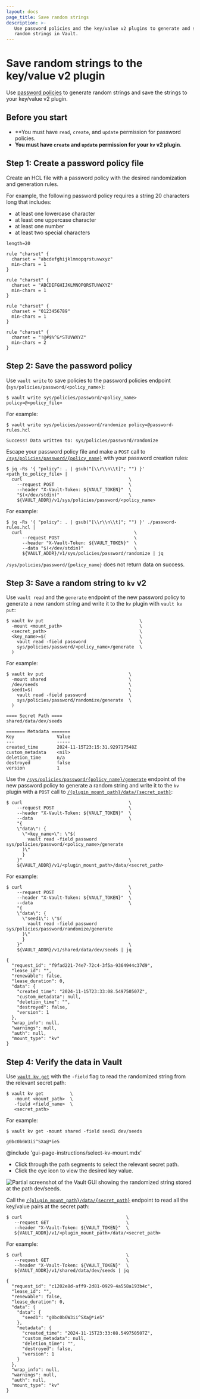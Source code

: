 ```yaml
---
layout: docs
page_title: Save random strings
description: >-
   Use password policies and the key/value v2 plugins to generate and store
   random strings in Vault.
---
```


# Save random strings to the key/value v2 plugin

Use [password policies](/vault/docs/concepts/password-policies) to generate
random strings and save the strings to your key/value v2 plugin.

## Before you start 

- **You must have `read`, `create`, and `update` permission for password policies.
- **You must have `create` and `update` permission for your `kv` v2 plugin**.


## Step 1: Create a password policy file

Create an HCL file with a password policy with the desired randomization and
generation rules.

For example, the following password policy requires a string 20 characters long
that includes:

- at least one lowercase character
- at least one uppercase character
- at least one number
- at least two special characters

```hcl
length=20

rule "charset" {
  charset = "abcdefghijklmnopqrstuvwxyz"
  min-chars = 1
}

rule "charset" {
  charset = "ABCDEFGHIJKLMNOPQRSTUVWXYZ"
  min-chars = 1
}

rule "charset" {
  charset = "0123456789"
  min-chars = 1
}

rule "charset" {
  charset = "!@#$%^&*STUVWXYZ"
  min-chars = 2
}
```


## Step 2: Save the password policy

<Tabs>

<Tab heading="CLI" group="cli">

Use `vault write` to save policies to the password policies endpoint
(`sys/policies/password/<policy_name>`):

```shell-session
$ vault write sys/policies/password/<policy_name> policy=@<policy_file>
```

For example:

<CodeBlockConfig hideClipboard="true">

```shell-session
$ vault write sys/policies/password/randomize policy=@password-rules.hcl

Success! Data written to: sys/policies/password/randomize
```

</CodeBlockConfig>

</Tab>

<Tab heading="API" group="api">

Escape your password policy file and make a `POST` call to
[`/sys/policies/password/{policy_name}`](/vault/api-docs/system/policies-password#create-update-password-policy)
with your password creation rules:

```shell-session
$ jq -Rs '{ "policy": . | gsub("[\\r\\n\\t]"; "") }' <path_to_policy_file> |
  curl                                        \
    --request POST                            \
    --header "X-Vault-Token: ${VAULT_TOKEN}"  \
    "$(</dev/stdin)"                          \
    ${VAULT_ADDR}/v1/sys/policies/password/<policy_name>
```

For example:

<CodeBlockConfig hideClipboard="true">

```shell-session
$ jq -Rs '{ "policy": . | gsub("[\\r\\n\\t]"; "") }' ./password-rules.hcl |
  curl                                          \
      --request POST                            \
      --header "X-Vault-Token: ${VAULT_TOKEN}"  \
      --data "$(</dev/stdin)"                   \
      ${VAULT_ADDR}/v1/sys/policies/password/randomize | jq
```

</CodeBlockConfig>

`/sys/policies/password/{policy_name}` does not return data on success.

</Tab>

</Tabs>



## Step 3: Save a random string to `kv` v2

<Tabs>

<Tab heading="CLI" group="cli">

Use `vault read` and the `generate` endpoint of the new password policy to
generate a new random string and write it to the `kv` plugin with
`vault kv put`:

```shell-session
$ vault kv put                                    \
  -mount <mount_path>                             \
  <secret_path>                                   \
  <key_name>=$(                                   \
    vault read -field password                    \
    sys/policies/password/<policy_name>/generate  \
  )
```

For example:

<CodeBlockConfig hideClipboard="true">

```shell-session
$ vault kv put                                \
  -mount shared                               \
  /dev/seeds                                  \
  seed1=$(                                    \
    vault read -field password                \
    sys/policies/password/randomize/generate  \
  )

==== Secret Path ====
shared/data/dev/seeds

======= Metadata =======
Key                Value
---                -----
created_time       2024-11-15T23:15:31.929717548Z
custom_metadata    <nil>
deletion_time      n/a
destroyed          false
version            1
```

</CodeBlockConfig>

</Tab>

<Tab heading="API" group="api">

Use the
[`/sys/policies/password/{policy_name}/generate`](/vault/api-docs/system/policies-password#generate-password-from-password-policy)
endpoint of the new password policy to generate a random string and write it to
the `kv` plugin with a `POST` call to
[`/{plugin_mount_path}/data/{secret_path}`](/vault/api-docs/secret/kv/kv-v2#create-update-secret):

```shell-session
$ curl                                        \
    --request POST                            \
    --header "X-Vault-Token: ${VAULT_TOKEN}"  \
    --data                                    \
    "{
    \"data\": {
      \"<key_name>\": \"$(
        vault read -field password sys/policies/password/<policy_name>/generate
      )\"
      }
    }"                                        \
    ${VAULT_ADDR}/v1/<plugin_mount_path>/data/<secret_path>
```

For example:

<CodeBlockConfig hideClipboard="true">

```shell-session
$ curl                                        \
    --request POST                            \
    --header "X-Vault-Token: ${VAULT_TOKEN}"  \
    --data                                    \
    "{
    \"data\": {
      \"seed1\": \"$(
        vault read -field password sys/policies/password/randomize/generate
      )\"
      }
    }"                                        \
    ${VAULT_ADDR}/v1/shared/data/dev/seeds | jq

{
  "request_id": "f9fad221-74e7-72c4-3f5a-9364944c37d9",
  "lease_id": "",
  "renewable": false,
  "lease_duration": 0,
  "data": {
    "created_time": "2024-11-15T23:33:08.549750507Z",
    "custom_metadata": null,
    "deletion_time": "",
    "destroyed": false,
    "version": 1
  },
  "wrap_info": null,
  "warnings": null,
  "auth": null,
  "mount_type": "kv"
}
```

</CodeBlockConfig>

</Tab>

</Tabs>

## Step 4: Verify the data in Vault

<Tabs>

<Tab heading="CLI" group="cli">

Use [`vault kv get`](/vault/docs/command/kv/read) with the `-field` flag to read
the randomized string from the relevant secret path:

```shell-session
$ vault kv get          \
   -mount <mount_path>  \
   -field <field_name>  \
   <secret_path>       
```

For example:

<CodeBlockConfig hideClipboard="true">

```shell-session
$ vault kv get -mount shared -field seed1 dev/seeds

g0bc0b6W3ii^SXa@*ie5
```

</CodeBlockConfig>

</Tab>

<Tab heading="GUI" group="gui">

@include 'gui-page-instructions/select-kv-mount.mdx'

- Click through the path segments to select the relevant secret path.
- Click the eye icon to view the desired key value.

![Partial screenshot of the Vault GUI showing the randomized string stored at the path dev/seeds.](/img/gui/kv/random-string.png)

</Tab>

<Tab heading="API" group="api">

Call the [`/{plugin_mount_path}/data/{secret_path}`](/vault/api-docs/secret/kv/kv-v2#read-secret-version)
endpoint to read all the key/value pairs at the secret path:

```shell-session
$ curl                                       \
   --request GET                             \
   --header "X-Vault-Token: ${VAULT_TOKEN}"  \
   ${VAULT_ADDR}/v1/<plugin_mount_path>/data/<secret_path>
```

For example:

<CodeBlockConfig hideClipboard="true">

```shell-session
$ curl                                       \
   --request GET                             \
   --header "X-Vault-Token: ${VAULT_TOKEN}"  \
   ${VAULT_ADDR}/v1/shared/data/dev/seeds | jq

{
  "request_id": "c1202e8d-aff9-2d81-0929-4a558a193b4c",
  "lease_id": "",
  "renewable": false,
  "lease_duration": 0,
  "data": {
    "data": {
      "seed1": "g0bc0b6W3ii^SXa@*ie5"
    },
    "metadata": {
      "created_time": "2024-11-15T23:33:08.549750507Z",
      "custom_metadata": null,
      "deletion_time": "",
      "destroyed": false,
      "version": 1
    }
  },
  "wrap_info": null,
  "warnings": null,
  "auth": null,
  "mount_type": "kv"
}
```

</CodeBlockConfig>

</Tab>

</Tabs>
